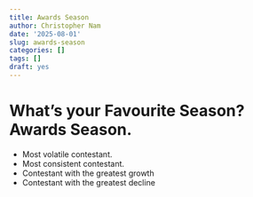 ---
title: Awards Season
author: Christopher Nam
date: '2025-08-01'
slug: awards-season
categories: []
tags: []
draft: yes
---

# What's your Favourite Season? Awards Season.

- Most volatile contestant.
- Most consistent contestant.
- Contestant with the greatest growth
- Contestant with the greatest decline